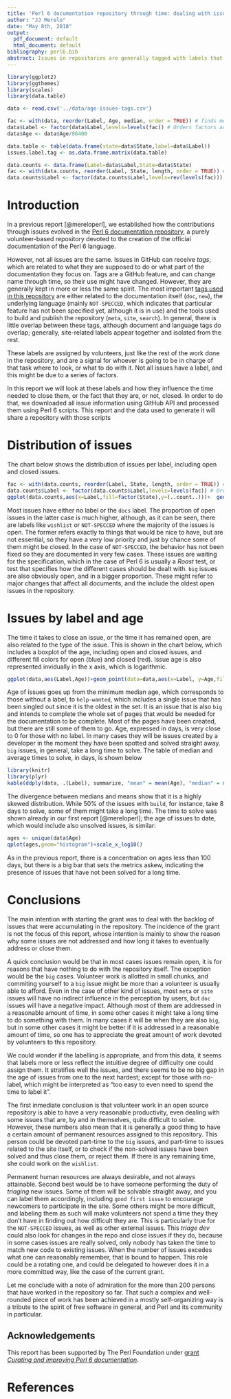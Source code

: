 ```yaml
---
title: 'Perl 6 documentation repository through time: dealing with issues'
author: "JJ Merelo"
date: "May 8th, 2018"
output:
  pdf_document: default
  html_document: default
bibliography: perl6.bib
abstract: Issues in repositories are generally tagged with labels that relate to their type, and hint at how to deal with them, which implies that labels will be correlated with repository and issue metrics. In this report we will look at the issues in the Perl 6 repository and the labels they use, and try and draw some conclusions on tag management.
---
```


```r
library(ggplot2)
library(ggthemes)
library(scales)
library(data.table)

data <- read.csv('../data/age-issues-tags.csv')

fac <- with(data, reorder(Label, Age, median, order = TRUE)) # finds median
data$Label <- factor(data$Label,levels=levels(fac)) # Orders factors according to median
data$Age <- data$Age/86400

data.table <- table(data.frame(state=data$State,label=data$Label))
issues.label.tag <- as.data.frame.matrix(data.table)

data.counts <- data.frame(Label=data$Label,State=data$State)
fac <- with(data.counts, reorder(Label, State, length, order = TRUE)) # finds median
data.counts$Label <- factor(data.counts$Label,levels=rev(levels(fac))) # Orders factors according to length

```

# Introduction

In a previous report [@mereloperl], we established how the contributions through issues evolved in the [Perl 6 documentation repository](https://github.com/docs/perl6), a purely volunteer-based repository devoted to the creation of the official documentation of the Perl 6 language. 

However, not all issues are the same. Issues in GitHub can receive *tags*, which are related to what they are supposed to do or what part of the documentation they focus on. Tags are a GitHub feature, and can change name through time, so their use might have changed. However, they are generally kept in more or less the same spirit. The most important [tags used in this repository](https://github.com/perl6/doc/labels) are either related to the documentation itself (`doc`, `new`), the underlying language (mainly `NOT-SPECCED`, which indicates that particular feature has not been specified yet, although it is in use) and the tools used to build and publish the repository (`meta`, `site`, `search`). In general, there is little overlap between these tags, although document and language tags do overlap; generally, site-related labels appear together and isolated from the rest.

These labels are assigned by volunteers, just like the rest of the work done in the repository, and are a signal for whoever is going to be in charge of that task where to look, or what to do with it. Not all issues have a label, and this might be due to a series of factors.

In this report we will look at these labels and how they influence the time needed to close them, or the fact that they are, or not, closed. In order to do that, we downloaded all issue information using GitHub API and processed them using Perl 6 scripts. This report and the data used to generate it will share a repository with those scripts


# Distribution of issues

The chart below shows the distribution of issues per label, including open and closed issues.

```r
fac <- with(data.counts, reorder(Label, State, length, order = TRUE)) # finds median
data.counts$Label <- factor(data.counts$Label,levels=levels(fac)) # Orders factors according to length
ggplot(data.counts,aes(x=Label,fill=factor(State),y=(..count..)))+  geom_bar() + ylab('Number of issues') +ggtitle("Issues per label")+coord_flip()
``` 

Most issues have either no label or the `docs` label. The proportion of open issues in the latter case is much higher, although, as it can be seen, there are labels like `wishlist` or `NOT-SPECCED` where the majority of the issues is open. The former refers exactly to things that would be nice to have, but are not essential, so they have a very low priority and just by chance some of them might be closed. In the case of `NOT-SPECCED`, the behavior has not been fixed so they are documented in very few cases. These issues are waiting for the specification, which in the case of Perl 6 is usually a *Roast* test, or test that specifies how the different cases should be dealt with. `big` issues are also obviously open, and in a bigger proportion. These might refer to major changes that affect all documents, and the include the oldest open issues in the repository. 

# Issues by label and age

The time it takes to close an issue, or the time it has remained open, are also related to the type of the issue. This is shown in the chart below, which includes a boxplot of the age, including open and closed issues, and different fill colors for open (blue) and closed (red). Issue age is also represented invidually in the x axis, which is logarithmic. 

```r
ggplot(data,aes(Label,Age))+geom_point(data=data,aes(x=Label, y=Age,fill=State,color=Label,stroke=1),shape=21,position='jitter',size=3)+geom_boxplot()+ scale_y_log10()+theme_tufte()+coord_flip()
```

Age of issues goes up from the minimum median age, which corresponds to those without a label, to `help-wanted`, which includes a single issue that has been singled out since it is the oldest in the set. It is an issue that is also `big` and intends to complete the whole set of pages that would be needed for the documentation to be complete. Most of the pages have been created, but there are still some of them to go. Age, expressed in days, is very close to 0 for those with no label. In many cases they will be issues created by a developer in the moment they have been spotted and solved straight away. `big` issues, in general, take a long time to solve. The table of median and average times to solve, in days, is shown below

```r
library(knitr)
library(plyr)
kable(ddply(data, .(Label), summarize, "mean" = mean(Age), "median" = median(Age)))
```

The divergence between medians and means show that it is a highly skewed distribution. While 50% of the issues with `build`, for instance, take 8 days to solve, some of them might take a long time. The time to solve was shown already in our first report [@mereloperl]; the age of issues to date, which would include also unsolved issues, is similar:

```r
ages <- unique(data$Age)
qplot(ages,geom="histogram")+scale_x_log10()
```

As in the previous report, there is a concentration on ages less than 100 days, but there is a big bar that sets the metrics askew, indicating the presence of issues that have not been solved for a long time. 

# Conclusions

The main intention with starting the grant was to deal with the backlog of issues that were accumulating in the repository. The incidence of the grant is not the focus of this report, whose intention is mainly to show the reason why some issues are not addressed and how long it takes to eventually address or close them. 

A quick conclusion would be that in most cases issues remain open, it is for reasons that have nothing to do with the repository itself. The exception would be the `big` cases. Volunteer work is allotted in small chunks, and commiting yourself to a `big` issue might be more than a volunteer is usually able to afford. Even in the case of other kind of issues, most `meta` or `site` issues will have no indirect influence in the perception by users, but `doc` issues will have a negative impact. Although most of them are addressed in a reasonable amount of time, in some other cases it might take a long time to do something with them. In many cases it will be when they are also `big`, but in some other cases it might be better if it is addressed in a reasonable amount of time, so one has to appreciate the great amount of work devoted by volunteers to this repository.

We could wonder if the labelling is appropriate, and from this data, it seems that labels more or less reflect the intuitive degree of difficulty one could assign them. It stratifies well the issues, and there seems to be no big gap in the age of issues from one to the next hardest; except for those with no-label, which might be interpreted as "too easy to even need to spend the time to label it".

The first inmediate conclusion is that volunteer work in an open source repository is able to have a very reasonable productivity, even dealing with some issues that are, by and in themselves, quite difficult to solve. However, these numbers also mean that it is generally a good thing to have a certain amount of permanent resources assigned to this repository. This person could be devoted part-time to the `big` issues, and part-time to issues related to the site itself, or to check if the non-solved issues have been solved and thus close them, or reject them. If there is any remaining time, she could work on the `wishlist`. 

Permanent human resources are always desirable, and not always attainable. Second best would be to have someone performing the duty of *triaging* new issues. Some of them will be solvable straight away, and you can label them accordingly, including `good first issue` to encourage newcomers to participate in the site. Some others might be more difficult, and labeling them as such will make volunteers not spend a time they they don't have in finding out how difficult they are. This is particularly true for the `NOT-SPECCED` issues, as well as other external issues. This *triage dev* could also look for changes in the repo and close issues if they do, because in some cases issues are really solved, only nobody has taken the time to match new code to existing issues. When the number of issues excedes what one can reasonably remember, that is bound to happen. This role could be a rotating one, and could be delegated to however does it in a more committed way, like the case of the current grant.

Let me conclude with a note of admiration for the more than 200 persons that have worked in the repository so far. That such a complex and well-rounded piece of work has been achieved in a mostly self-organizing way is a tribute to the spirit of free software in general, and Perl and its community in particular. 

## Acknowledgements

This report has been supported by The Perl Foundation under [grant *Curating and improving Perl 6 documentation*](http://news.perlfoundation.org/2018/02/grant-proposal-curating-and-im.html). 

# References
